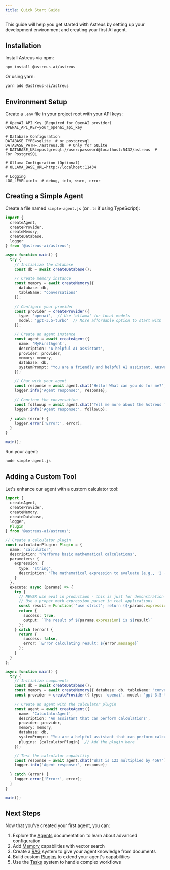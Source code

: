 ```yaml
---
title: Quick Start Guide
---
```


This guide will help you get started with Astreus by setting up your development environment and creating your first AI agent.

## Installation

Install Astreus via npm:

```bash
npm install @astreus-ai/astreus
```

Or using yarn:

```bash
yarn add @astreus-ai/astreus
```

## Environment Setup

Create a `.env` file in your project root with your API keys:

```
# OpenAI API Key (Required for OpenAI provider)
OPENAI_API_KEY=your_openai_api_key

# Database Configuration
DATABASE_TYPE=sqlite  # or postgresql
DATABASE_PATH=./astreus.db  # Only for SQLite
# DATABASE_URL=postgresql://user:password@localhost:5432/astreus  # For PostgreSQL

# Ollama Configuration (Optional)
# OLLAMA_BASE_URL=http://localhost:11434

# Logging
LOG_LEVEL=info  # debug, info, warn, error
```

## Creating a Simple Agent

Create a file named `simple-agent.js` (or `.ts` if using TypeScript):

```typescript
import { 
  createAgent, 
  createProvider,
  createMemory,
  createDatabase,
  logger
} from '@astreus-ai/astreus';

async function main() {
  try {
    // Initialize the database
    const db = await createDatabase();
    
    // Create memory instance
    const memory = await createMemory({
      database: db,
      tableName: "conversations"
    });

    // Configure your provider
    const provider = createProvider({
      type: 'openai',  // Use 'ollama' for local models
      model: 'gpt-3.5-turbo'  // More affordable option to start with
    });

    // Create an agent instance
    const agent = await createAgent({
      name: 'MyFirstAgent',
      description: 'A helpful AI assistant',
      provider: provider,
      memory: memory,
      database: db,
      systemPrompt: "You are a friendly and helpful AI assistant. Answer questions concisely and accurately."
    });

    // Chat with your agent
    const response = await agent.chat("Hello! What can you do for me?");
    logger.info('Agent response:', response);
    
    // Continue the conversation
    const followup = await agent.chat("Tell me more about the Astreus framework.");
    logger.info('Agent response:', followup);
    
  } catch (error) {
    logger.error('Error:', error);
  }
}

main();
```

Run your agent:

```bash
node simple-agent.js
```

## Adding a Custom Tool

Let's enhance our agent with a custom calculator tool:

```typescript
import { 
  createAgent, 
  createProvider,
  createMemory,
  createDatabase,
  logger,
  Plugin
} from '@astreus-ai/astreus';

// Create a calculator plugin
const calculatorPlugin: Plugin = {
  name: "calculator",
  description: "Performs basic mathematical calculations",
  parameters: {
    expression: {
      type: "string",
      description: "The mathematical expression to evaluate (e.g., '2 + 2', '5 * 10')"
    }
  },
  execute: async (params) => {
    try {
      // NEVER use eval in production - this is just for demonstration
      // Use a proper math expression parser in real applications
      const result = Function(`'use strict'; return (${params.expression})`)();
      return {
        success: true,
        output: `The result of ${params.expression} is ${result}`
      };
    } catch (error) {
      return {
        success: false,
        error: `Error calculating result: ${error.message}`
      };
    }
  }
};

async function main() {
  try {
    // Initialize components
    const db = await createDatabase();
    const memory = await createMemory({ database: db, tableName: "conversations" });
    const provider = createProvider({ type: 'openai', model: 'gpt-3.5-turbo' });

    // Create an agent with the calculator plugin
    const agent = await createAgent({
      name: 'CalculatorAgent',
      description: 'An assistant that can perform calculations',
      provider: provider,
      memory: memory,
      database: db,
      systemPrompt: "You are a helpful assistant that can perform calculations. Use the calculator tool when asked to compute mathematical expressions.",
      plugins: [calculatorPlugin]  // Add the plugin here
    });

    // Test the calculator capability
    const response = await agent.chat("What is 123 multiplied by 456?");
    logger.info('Agent response:', response);
    
  } catch (error) {
    logger.error('Error:', error);
  }
}

main();
```

## Next Steps

Now that you've created your first agent, you can:

1. Explore the [Agents](/docs/concepts/agents) documentation to learn about advanced configuration
2. Add [Memory](/docs/concepts/memory) capabilities with vector search
3. Create a [RAG](/docs/concepts/rag) system to give your agent knowledge from documents
4. Build custom [Plugins](/docs/concepts/plugins) to extend your agent's capabilities
5. Use the [Tasks](/docs/concepts/tasks) system to handle complex workflows 